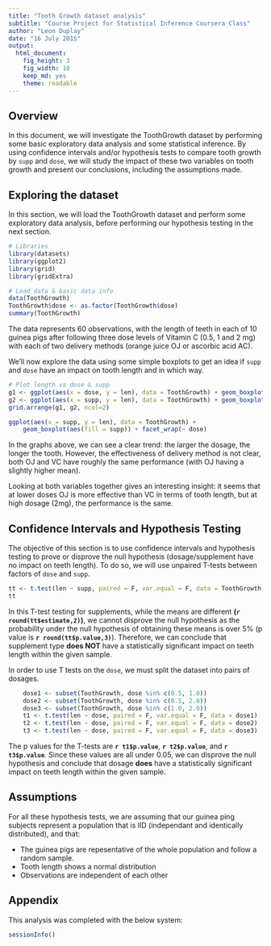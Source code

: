 ```yaml
---
title: "Tooth Growth dataset analysis"
subtitle: "Course Project for Statistical Inference Coursera Class"
author: "Leon Duplay"
date: "16 July 2015"
output: 
  html_document: 
    fig_height: 3
    fig_width: 10
    keep_md: yes
    theme: readable
---
```


## Overview

In this document, we will investigate the ToothGrowth dataset by performing some basic exploratory data analysis and some statistical inference. By using confidence intervals and/or hypothesis tests to compare tooth growth by `supp` and `dose`, we will study the impact of these two variables on tooth growth and present our conclusions, including the assumptions made.

## Exploring the dataset

In this section, we will load the ToothGrowth dataset and perform some exploratory data analysis, before performing our hypothesis testing in the next section.

```r
# Libraries
library(datasets)
library(ggplot2)
library(grid)
library(gridExtra)

# Load data & basic data info
data(ToothGrowth)
ToothGrowth$dose <- as.factor(ToothGrowth$dose)
summary(ToothGrowth)
```

The data represents 60 observations, with the length of teeth in each of 10 guinea pigs after following three dose levels of Vitamin C (0.5, 1 and 2 mg) with each of two delivery methods (orange juice OJ or ascorbic acid AC).

We'll now explore the data using some simple boxplots to get an idea if `supp` and `dose` have an impact on tooth length and in which way.

```r
# Plot length vs dose & supp
g1 <- ggplot(aes(x = dose, y = len), data = ToothGrowth) + geom_boxplot(aes(fill = dose))
g2 <- ggplot(aes(x = supp, y = len), data = ToothGrowth) + geom_boxplot(aes(fill = supp))
grid.arrange(g1, g2, ncol=2)

ggplot(aes(x = supp, y = len), data = ToothGrowth) + 
    geom_boxplot(aes(fill = supp)) + facet_wrap(~ dose)
```

In the graphs above, we can see a clear trend: the larger the dosage, the longer the tooth. However, the effectiveness of delivery method is not clear, both OJ and VC have roughly the same performance (with OJ having a slightly higher mean).

Looking at both variables together gives an interesting insight: it seems that at lower doses OJ is more effective than VC in terms of tooth length, but at high dosage (2mg), the performance is the same.

## Confidence Intervals and Hypothesis Testing

The objective of this section is to use confidence intervals and hypothesis testing to prove or disprove the null hypothesis (dosage/supplement have no impact on teeth length). To do so, we will use unpaired T-tests between factors of `dose` and `supp`.

```r
tt <- t.test(len ~ supp, paired = F, var.equal = F, data = ToothGrowth)
tt
```

In this T-test testing for supplements, while the means are different **(`r round(tt$estimate,2)`)**, we cannot disprove the null hypothesis as the probability under the null hypothesis of obtaining these means is over 5% (p value is **`r round(tt$p.value,3)`**). Therefore, we can conclude that supplement type **does NOT** have a statistically significant impact on teeth length within the given sample.

In order to use T tests on the `dose`, we must split the dataset into pairs of dosages.

```r
    dose1 <- subset(ToothGrowth, dose %in% c(0.5, 1.0))
    dose2 <- subset(ToothGrowth, dose %in% c(0.5, 2.0))
    dose3 <- subset(ToothGrowth, dose %in% c(1.0, 2.0))
    t1 <- t.test(len ~ dose, paired = F, var.equal = F, data = dose1)
    t2 <- t.test(len ~ dose, paired = F, var.equal = F, data = dose2)
    t3 <- t.test(len ~ dose, paired = F, var.equal = F, data = dose3)
```

The p values for the T-tests are **`r t1$p.value`**, **`r t2$p.value`**, and **`r t3$p.value`**. Since these values are all under 0.05, we can disprove the null hypothesis and conclude that dosage **does** have a statistically significant impact on teeth length within the given sample.

## Assumptions

For all these hypothesis tests, we are assuming that our guinea ping subjects represent a population that is IID (independant and identically distributed), and that:

* The guinea pigs are repesentative of the whole population and follow a random sample.
* Tooth length shows a normal distribution
* Observations are independent of each other

## Appendix

This analysis was completed with the below system:

```r
sessionInfo()
```

